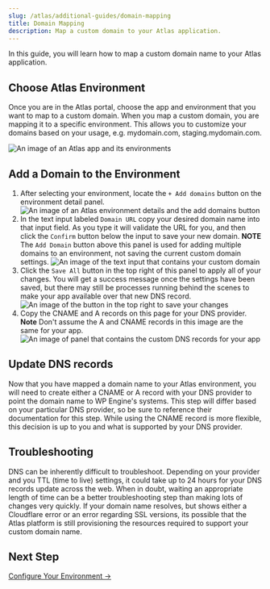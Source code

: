 ```yaml
---
slug: /atlas/additional-guides/domain-mapping
title: Domain Mapping
description: Map a custom domain to your Atlas application.
---
```


In this guide, you will learn how to map a custom domain name to your Atlas application.

## Choose Atlas Environment

Once you are in the Atlas portal, choose the app and environment that you want to map to a custom domain. When you map a custom domain, you are mapping it to a specific environment. This allows you to customize your domains based on your usage, e.g. mydomain.com, staging.mydomain.com.

![An image of an Atlas app and its environments](./assets/img/domain-mapping/atlas-environment-selection-domain-mapping.png)


## Add a Domain to the Environment

1. After selecting your environment, locate the `+ Add domains` button on the environment detail panel. 
![An image of an Atlas environment details and the add domains button](./assets/img/domain-mapping/add-domains-button.png)
2. In the text input labeled `Domain URL` copy your desired domain name into that input field. As you type it will validate the URL for you, and then click the `Confirm` button below the input to save your new domain. **NOTE** The `Add Domain` button above this panel is used for adding multiple domains to an environment, not saving the current custom domain settings.
![An image of the text input that contains your custom domain](./assets/img/domain-mapping/confirm-custom-domain.png)
3. Click the `Save All` button in the top right of this panel to apply all of your changes. You will get a success message once the settings have been saved, but there may still be processes running behind the scenes to make your app available over that new DNS record.  
![An image of the button in the top right to save your changes](./assets/img/domain-mapping/save-custom-domain.png)
4. Copy the CNAME and A records on this page for your DNS provider. **Note** Don't assume the A and CNAME records in this image are the same for your app. 
![An image of panel that contains the custom DNS records for your app](./assets/img/domain-mapping/dns-records.png)

## Update DNS records

Now that you have mapped a domain name to your Atlas environment, you will need to create either a CNAME or A record with your DNS provider to point the domain name to WP Engine's systems. This step will differ based on your particular DNS provider, so be sure to reference their documentation for this step. While using the CNAME record is more flexible, this decision is up to you and what is supported by your DNS provider.

## Troubleshooting

DNS can be inherently difficult to troubleshoot. Depending on your provider and you TTL (time to live) settings, it could take up to 24 hours for your DNS records update across the web. When in doubt, waiting an appropriate length of time can be a better troubleshooting step than making lots of changes very quickly. If your domain name resolves, but shows either a Cloudflare error or an error regarding SSL versions, its possible that the Atlas platform is still provisioning the resources required to support your custom domain name. 



## Next Step

[Configure Your Environment &#8594;](./environments)